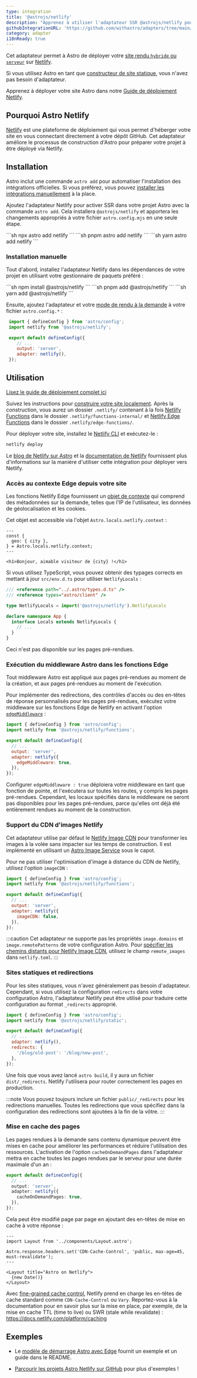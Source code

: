```yaml
---
type: integration
title: '@astrojs/netlify'
description: "Apprenez à utiliser l'adaptateur SSR @astrojs/netlify pour déployer votre projet Astro."
githubIntegrationURL: 'https://github.com/withastro/adapters/tree/main/packages/netlify/'
category: adapter
i18nReady: true
---
```


Cet adaptateur permet à Astro de déployer votre [site rendu `hybride` ou `serveur`](/fr/core-concepts/rendering-modes/#rendu-à-la-demande) sur [Netlify](https://www.netlify.com/).

Si vous utilisez Astro en tant que [constructeur de site statique](/fr/core-concepts/rendering-modes/#pré-rendu), vous n'avez pas besoin d'adaptateur.

Apprenez à déployer votre site Astro dans notre [Guide de déploiement Netlify](/fr/guides/deploy/netlify/).

## Pourquoi Astro Netlify

[Netlify](https://www.netlify.com/) est une plateforme de déploiement qui vous permet d'héberger votre site en vous connectant directement à votre dépôt GitHub. Cet adaptateur améliore le processus de construction d'Astro pour préparer votre projet à être déployé via Netlify.

## Installation

Astro inclut une commande `astro add` pour automatiser l'installation des intégrations officielles. Si vous préférez, vous pouvez [installer les intégrations manuellement](#installation-manuelle) à la place.

Ajoutez l'adaptateur Netlify pour activer SSR dans votre projet Astro avec la commande `astro add`.
Cela installera `@astrojs/netlify` et apportera les changements appropriés à votre fichier `astro.config.mjs` en une seule étape.

<PackageManagerTabs>
  <Fragment slot="npm">
  ```sh
  npx astro add netlify
  ```
  </Fragment>
  <Fragment slot="pnpm">
  ```sh
  pnpm astro add netlify
  ```
  </Fragment>
  <Fragment slot="yarn">
  ```sh
  yarn astro add netlify
  ```
  </Fragment>
</PackageManagerTabs>

### Installation manuelle

Tout d'abord, installez l'adaptateur Netlify dans les dépendances de votre projet en utilisant votre gestionnaire de paquets préféré :

<PackageManagerTabs>
  <Fragment slot="npm">
  ```sh
  npm install @astrojs/netlify
  ```
  </Fragment>
  <Fragment slot="pnpm">
  ```sh
  pnpm add @astrojs/netlify
  ```
  </Fragment>
  <Fragment slot="yarn">
  ```sh
  yarn add @astrojs/netlify
  ```
  </Fragment>
</PackageManagerTabs>

Ensuite, ajoutez l'adaptateur et votre [mode de rendu à la demande](/fr/core-concepts/rendering-modes/#rendu-à-la-demande) à votre fichier `astro.config.*` :

   ```js title="astro.config.mjs" ins={2, 6-7}
    import { defineConfig } from 'astro/config';
    import netlify from '@astrojs/netlify';

    export default defineConfig({
       // ...
       output: 'server',
       adapter: netlify(),
    });
   ```

## Utilisation

[Lisez le guide de déploiement complet ici](/fr/guides/deploy/netlify/)

Suivez les instructions pour [construire votre site localement](/fr/guides/deploy/#construire-votre-site-localement). Après la construction, vous aurez un dossier `.netlify/` contenant à la fois [Netlify Functions](https://docs.netlify.com/functions/overview/) dans le dossier `.netlify/functions-internal/` et [Netlify Edge Functions](https://docs.netlify.com/edge-functions/overview/) dans le dossier `.netlify/edge-functions/`.

Pour déployer votre site, installez le [Netlify CLI](https://docs.netlify.com/cli/get-started/) et exécutez-le :

```sh
netlify deploy
```

Le [blog de Netlify sur Astro](https://www.netlify.com/blog/how-to-deploy-astro/) et la [documentation de Netlify](https://docs.netlify.com/integrations/frameworks/astro/) fournissent plus d'informations sur la manière d'utiliser cette intégration pour déployer vers Netlify.

### Accès au contexte Edge depuis votre site

Les fonctions Netlify Edge fournissent un [objet de contexte](https://docs.netlify.com/edge-functions/api/#netlify-specific-context-object) qui comprend des métadonnées sur la demande, telles que l'IP de l'utilisateur, les données de géolocalisation et les cookies.

Cet objet est accessible via l'objet `Astro.locals.netlify.context` :

```astro
---
const {
  geo: { city },
} = Astro.locals.netlify.context;
---

<h1>Bonjour, aimable visiteur de {city} !</h1>
```

Si vous utilisez TypeScript, vous pouvez obtenir des typages corrects en mettant à jour `src/env.d.ts` pour utiliser `NetlifyLocals` :

```ts title="src/env.d.ts"
/// <reference path="../.astro/types.d.ts" />
/// <reference types="astro/client" />

type NetlifyLocals = import('@astrojs/netlify').NetlifyLocals

declare namespace App {
  interface Locals extends NetlifyLocals {
    // ...
  }
}
```

Ceci n'est pas disponible sur les pages pré-rendues.

### Exécution du middleware Astro dans les fonctions Edge

Tout middleware Astro est appliqué aux pages pré-rendues au moment de la création, et aux pages pré-rendues au moment de l'exécution.

Pour implémenter des redirections, des contrôles d'accès ou des en-têtes de réponse personnalisés pour les pages pré-rendues, exécutez votre middleware sur les fonctions Edge de Netlify en activant l'option [`edgeMiddleware`](/fr/reference/adapter-reference/#edgemiddleware) :

```js title="astro.config.mjs" ins={8}
import { defineConfig } from 'astro/config';
import netlify from '@astrojs/netlify/functions';

export default defineConfig({
  // ...
  output: 'server',
  adapter: netlify({
    edgeMiddleware: true,
  }),
});
```

Configurer `edgeMiddleware : true` déploiera votre middleware en tant que fonction de pointe, et l'exécutera sur toutes les routes, y compris les pages pré-rendues. Cependant, les locaux spécifiés dans le middleware ne seront pas disponibles pour les pages pré-rendues, parce qu'elles ont déjà été entièrement rendues au moment de la construction.

### Support du CDN d'images Netlify

Cet adaptateur utilise par défaut le [Netlify Image CDN](https://docs.netlify.com/image-cdn/overview/) pour transformer les images à la volée sans impacter sur les temps de construction.
Il est implémenté en utilisant un [Astro Image Service](/fr/reference/image-service-reference/) sous le capot.

Pour ne pas utiliser l'optimisation d'image à distance du CDN de Netlify, utilisez l'option `imageCDN` :

```js title="astro.config.mjs" ins={8}
import { defineConfig } from 'astro/config';
import netlify from '@astrojs/netlify/functions';

export default defineConfig({
  // ...
  output: 'server',
  adapter: netlify({
    imageCDN: false,
  }),
});
```

:::caution
Cet adaptateur ne supporte pas les propriétés `image.domains` et `image.remotePatterns` de votre configuration Astro. Pour [spécifier les chemins distants pour Netlify Image CDN](https://docs.netlify.com/image-cdn/overview/#remote-path), utilisez le champ `remote_images` dans `netlify.toml`.
:::

### Sites statiques et redirections

Pour les sites statiques, vous n'avez généralement pas besoin d'adaptateur. Cependant, si vous utilisez la configuration `redirects` dans votre configuration Astro, l'adaptateur Netlify peut être utilisé pour traduire cette configuration au format `_redirects` approprié.

```js title="astro.config.mjs"
import { defineConfig } from 'astro/config';
import netlify from '@astrojs/netlify/static';

export default defineConfig({
  // ...
  adapter: netlify(),
  redirects: {
    '/blog/old-post': '/blog/new-post',
  },
});
```

Une fois que vous avez lancé `astro build`, il y aura un fichier `dist/_redirects`. Netlify l'utilisera pour router correctement les pages en production.

:::note
Vous pouvez toujours inclure un fichier `public/_redirects` pour les redirections manuelles. Toutes les redirections que vous spécifiez dans la configuration des redirections sont ajoutées à la fin de la vôtre.
:::

### Mise en cache des pages

Les pages rendues à la demande sans contenu dynamique peuvent être mises en cache pour améliorer les performances et réduire l'utilisation des ressources.
L'activation de l'option `cacheOnDemandPages` dans l'adaptateur mettra en cache toutes les pages rendues par le serveur pour une durée maximale d'un an :

```ts title="astro.config.mjs"
export default defineConfig({
  // ...
  output: 'server',
  adapter: netlify({
    cacheOnDemandPages: true,
  }),
});
```

Cela peut être modifié page par page en ajoutant des en-têtes de mise en cache à votre réponse :

```astro title="pages/index.astro"
---
import Layout from '../components/Layout.astro';

Astro.response.headers.set('CDN-Cache-Control', 'public, max-age=45, must-revalidate');
---

<Layout title="Astro on Netlify">
  {new Date()}
</Layout>
```

Avec [fine-grained cache control](https://www.netlify.com/blog/swr-and-fine-grained-cache-control/), Netlify prend en charge
les en-têtes de cache standard comme `CDN-Cache-Control` ou `Vary`.
Reportez-vous à la documentation pour en savoir plus sur la mise en place, par exemple, de la mise en cache TTL (time to live) ou SWR (stale while revalidate) : https://docs.netlify.com/platform/caching

## Exemples

* Le [modèle de démarrage Astro avec Edge](https://github.com/sarahetter/astro-netlify-edge-starter) fournit un exemple et un guide dans le README.

* [Parcourir les projets Astro Netlify sur GitHub](https://github.com/search?q=path%3A**%2Fastro.config.mjs+%40astrojs%2Fnetlify\&type=code) pour plus d'exemples !


[astro-integration]: /fr/guides/integrations-guide/
